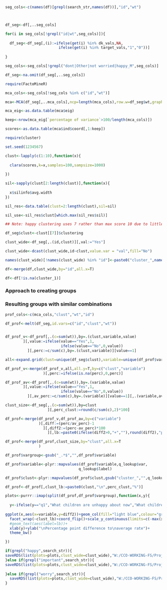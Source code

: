 

```r

seg_cols<-c(names(df)[grepl(search_str,names(df))],"id","wt")



df_seg<-df[,..seg_cols]

for(i in seg_cols[!grepl("id|wt",seg_cols)]){
  
  df_seg<-df_seg[,(i):=ifelse(get(i) %in% dk_vals,NA,
                        ifelse(get(i) %in% target_vals,"1","0"))]
  
}

seg_cols<-seg_cols[!grepl("dont|Other|not worried|happy_M",seg_cols)]

df_seg<-na.omit(df_seg[,..seg_cols])

```

```r
require(FactoMineR)

mca_cols<-seg_cols[!seg_cols %in% c("id","wt")]

mca<-MCA(df_seg[,..mca_cols],ncp=length(mca_cols),row.w=df_seg$wt,graph=F)

mca_eig<-as.data.table(mca$eig)

keep<-nrow(mca_eig[`percentage of variance`>100/length(mca_cols)])

scores<-as.data.table(mca$ind$coord[,1:keep])
```

```r
require(cluster)

set.seed(1234567)

clust<-lapply(c(1:10),function(x){
  
  clara(scores,k=x,samples=100,sampsize=1000)
  
})

sil<-sapply(clust[2:length(clust)],function(x){
  
  x$silinfo$avg.width
})

sil_res<-data.table(clust=2:length(clust),sil=sil)

sil_use<-sil_res$clust[which.max(sil_res$sil)]

## Note: happy clustering uses 7 rather than max score 10 due to little difference on silhouette scores and easier interpretation

df_seg$clust<-clust[[7]]$clustering 

clust_wide<-df_seg[,.(id,clust)][,val:="Yes"]

clust_wide<-dcast(clust_wide,id~clust,value.var = "val",fill="No")

names(clust_wide)[!names(clust_wide) %in% "id"]<-paste0("cluster_",names(clust_wide)[!names(clust_wide) %in% "id"])

df<-merge(df,clust_wide,by="id",all.x=T)

df<-df[!is.na(cluster_1)]

```

### Approach to creating groups

### Resulting groups with similar combinations

```r

prof_cols<-c(mca_cols,"clust","wt","id")

df_prof<-melt(df_seg,id.vars=c("id","clust","wt"))


df_prof_v<-df_prof[,.(c=sum(wt)),by=.(clust,variable,value)
        ][,value:=ifelse(value=="Yes",1,
                         ifelse(value=="No",0,value))
          ][,perc:=c/sum(c),by=.(clust,variable)][value==1]

all<-expand.grid(clust=unique(df_seg$clust),variable=unique(df_prof$variable))

df_prof_v<-merge(df_prof_v,all,all.y=T,by=c("clust","variable")
                 )[,perc:=ifelse(is.na(perc),0,perc)]

df_prof_av<-df_prof[,.(c=sum(wt)),by=.(variable,value)
        ][,value:=ifelse(value=="Yes",1,
                         ifelse(value=="No",0,value))
          ][,av_perc:=c/sum(c),by=.(variable)][value==1][,.(variable,av_perc)]

clust_size<-df_seg[,.(c=sum(wt)),by=clust
                   ][,perc_clust:=round(c/sum(c),2)*100]

df_prof<-merge(df_prof_v,df_prof_av,by=c("variable")
               )[,diff:=(perc/av_perc)-1
                 ][,diff2:=(perc-av_perc)*100
                   ][,lb:=paste0(ifelse(diff2>0,"+",""),round(diff2),"pp")]

df_prof<-merge(df_prof,clust_size,by="clust",all.x=T
               )

df_prof$vargroup<-gsub("_.*$","",df_prof$variable)

df_prof$variable<-plyr::mapvalues(df_prof$variable,q_lookup$var,
                                 q_lookup$label)

df_prof$clust<-plyr::mapvalues(df_prof$clust,gsub("cluster_","",q_lookup$var),q_lookup$label)

df_prof<-df_prof[,clust_lb:=paste0(clust,"\n",perc_clust,"%")]

plots<-purrr::imap(split(df_prof,df_prof$vargroup),function(x,y){
  
  y<-ifelse(y=="q1","What children are unhappy about now","What children worry about\nfor the future")
  
ggplot(x,aes(x=variable,y=diff2))+geom_col(fill="light blue",colour="grey20")+
  facet_wrap(~clust_lb)+coord_flip()+scale_y_continuous(limits=c(-max(x$diff2)*1.1,max(x$diff2)*1.1))+
  #geom_text(aes(label=lb))+
  xlab(y)+ylab("\nPercentage point difference to\naverage rate")+
  theme_bw()

})
```

```r

if(grepl("happy",search_str)){
saveRDS(list(plots=plots,clust_wide=clust_wide),"W:/CCO-WORKING-FS/Projects/big ask survey/analysis/aux data/happy_clust.rds")
}else if(grepl("important",search_str)){
saveRDS(list(plots=plots,clust_wide=clust_wide),"W:/CCO-WORKING-FS/Projects/big ask survey/analysis/aux data/important_clust.rds")
  
}else if(grepl("worry",search_str)){
  saveRDS(list(plots=plots,clust_wide=clust_wide),"W:/CCO-WORKING-FS/Projects/big ask survey/analysis/aux data/worry_clust.rds")
}
```

